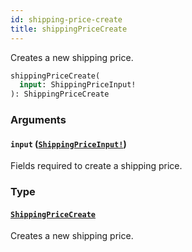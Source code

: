 ```yaml
---
id: shipping-price-create
title: shippingPriceCreate
---
```


Creates a new shipping price.

```graphql
shippingPriceCreate(
  input: ShippingPriceInput!
): ShippingPriceCreate

```

### Arguments

#### `input` ([`ShippingPriceInput!`](/docs/developer/api-reference/inputs/shipping-price-input))

Fields required to create a shipping price.

### Type

#### [`ShippingPriceCreate`](/docs/developer/api-reference/objects/shipping-price-create)

Creates a new shipping price.

